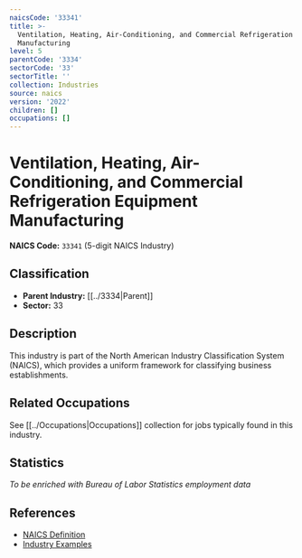 ```yaml
---
naicsCode: '33341'
title: >-
  Ventilation, Heating, Air-Conditioning, and Commercial Refrigeration Equipment
  Manufacturing
level: 5
parentCode: '3334'
sectorCode: '33'
sectorTitle: ''
collection: Industries
source: naics
version: '2022'
children: []
occupations: []
---
```

# Ventilation, Heating, Air-Conditioning, and Commercial Refrigeration Equipment Manufacturing

**NAICS Code:** `33341` (5-digit NAICS Industry)

## Classification

- **Parent Industry:** [[../3334|Parent]]
- **Sector:** 33

## Description

This industry is part of the North American Industry Classification System (NAICS), which provides a uniform framework for classifying business establishments.

## Related Occupations

See [[../Occupations|Occupations]] collection for jobs typically found in this industry.

## Statistics

*To be enriched with Bureau of Labor Statistics employment data*

## References

- [NAICS Definition](https://www.census.gov/naics/)
- [Industry Examples](https://www.census.gov/naics/2022NAICS/)

